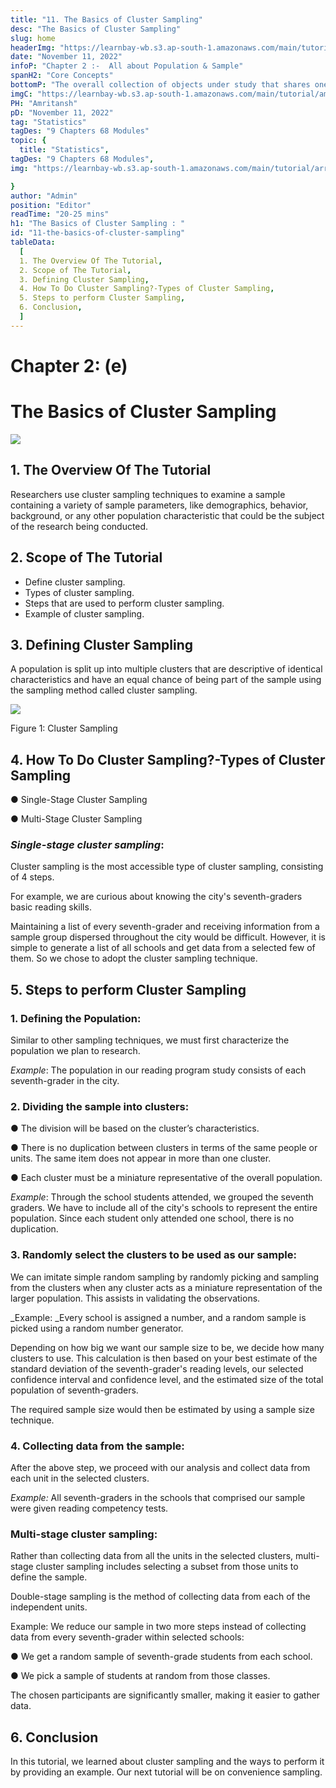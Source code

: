 ```yaml
---
title: "11. The Basics of Cluster Sampling"
desc: "The Basics of Cluster Sampling"
slug: home
headerImg: "https://learnbay-wb.s3.ap-south-1.amazonaws.com/main/tutorial/Statistics+Header.png"
date: "November 11, 2022"
infoP: "Chapter 2 :-  All about Population & Sample"
spanH2: "Core Concepts"
bottomP: "The overall collection of objects under study that shares one or more characteristics is referred to as the population. The word population can refer to a variety of elements, including items, occasions, structures, etc."
imgC: "https://learnbay-wb.s3.ap-south-1.amazonaws.com/main/tutorial/amritansh.png"
PH: "Amritansh"
pD: "November 11, 2022"
tag: "Statistics"
tagDes: "9 Chapters 68 Modules"
topic: {
  title: "Statistics",
tagDes: "9 Chapters 68 Modules",
img: "https://learnbay-wb.s3.ap-south-1.amazonaws.com/main/tutorial/arrow.png"

}
author: "Admin"
position: "Editor"
readTime: "20-25 mins"
h1: "The Basics of Cluster Sampling : "
id: "11-the-basics-of-cluster-sampling"
tableData:
  [
  1. The Overview Of The Tutorial,
  2. Scope of The Tutorial,
  3. Defining Cluster Sampling,
  4. How To Do Cluster Sampling?-Types of Cluster Sampling,
  5. Steps to perform Cluster Sampling,
  6. Conclusion,
  ]
---
```



# **Chapter 2: (e)**


# **The Basics of Cluster Sampling**



<img src="https://learnbay-wb.s3.ap-south-1.amazonaws.com/main/tutorial/statistics/Artboard+1.jpg"></img>


## 1. The Overview Of The Tutorial

 

Researchers use cluster sampling techniques to examine a sample containing a variety of sample parameters, like demographics, behavior, background, or any other population characteristic that could be the subject of the research being conducted.

 


## 2. Scope of The Tutorial

 



* Define cluster sampling.
* Types of cluster sampling.
* Steps that are used to perform cluster sampling.
* Example of cluster sampling.


## 3. Defining Cluster Sampling

 

A population is split up into multiple clusters that are descriptive of identical characteristics and have an equal chance of being part of the sample using the sampling method called cluster sampling.



<img src="https://learnbay-wb.s3.ap-south-1.amazonaws.com/main/tutorial/statistics/Cluster+sampling+figure+.jpg"></img>



Figure 1: Cluster Sampling

 


## 4. How To Do Cluster Sampling?-Types of Cluster Sampling


●  	Single-Stage Cluster Sampling


●   Multi-Stage Cluster Sampling

 


### _Single-stage cluster sampling_:

Cluster sampling is the most accessible type of cluster sampling, consisting of 4 steps.

 

For example, we are curious about knowing the city's seventh-graders basic reading skills.

Maintaining a list of every seventh-grader and receiving information from a sample group dispersed throughout the city would be difficult. However, it is simple to generate a list of all schools and get data from a selected few of them. So we chose to adopt the cluster sampling technique.

 


## 5. Steps to perform Cluster Sampling

 


### 1. Defining the Population:

Similar to other sampling techniques, we must first characterize the population we plan to research.

_Example_: The population in our reading program study consists of each seventh-grader in the city.

 


### 2. Dividing the sample into clusters:


●  	The division will be based on the cluster’s characteristics.


●  	There is no duplication between clusters in terms of the same people or units. The same item does not appear in more than one cluster.


●  	Each cluster must be a miniature representative of the overall population.


     

_Example_: Through the school students attended, we grouped the seventh graders. We have to include all of the city's schools to represent the entire population. Since each student only attended one school, there is no duplication.

 


### 3. Randomly select the clusters to be used as our sample:

We can imitate simple random sampling by randomly picking and sampling from the clusters when any cluster acts as a miniature representation of the larger population. This assists in validating the observations.

 

_Example: _Every school is assigned a number, and a random sample is picked using a random number generator.

Depending on how big we want our sample size to be, we decide how many clusters to use. This calculation is then based on your best estimate of the standard deviation of the seventh-grader's reading levels, our selected confidence interval and confidence level, and the estimated size of the total population of seventh-graders.

The required sample size would then be estimated by using a sample size technique.

 


### 4. Collecting data from the sample:

After the above step, we proceed with our analysis and collect data from each unit in the selected clusters.

 

_Example:_ All seventh-graders in the schools that comprised our sample were given reading competency tests.

 


### Multi-stage cluster sampling:

Rather than collecting data from all the units in the selected clusters, multi-stage cluster sampling includes selecting a subset from those units to define the sample.

Double-stage sampling is the method of collecting data from each of the independent units.

 

Example: We reduce our sample in two more steps instead of collecting data from every seventh-grader within selected schools:


●  	We get a random sample of seventh-grade students from each school.


●  	We pick a sample of students at random from those classes.

The chosen participants are significantly smaller, making it easier to gather data.

 


## 6. Conclusion

 

In this tutorial, we learned about cluster sampling and the ways to perform it by providing an example. Our next tutorial will be on convenience sampling.
